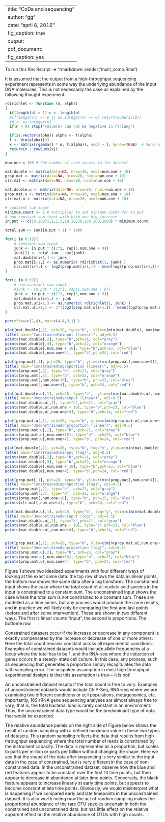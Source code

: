 
---
title: "CoDa and sequencing"
author: "gg"
date: "april 8, 2016"
fig_caption: true
output:
    pdf_document:
        fig_caption: yes
---

To run this file:
Rscript -e "rmarkdown::render('multi_comp.Rmd')

It is assumed that the output from a high-throughput sequencing experiment represents in some way the underlying abundance of the input DNA molecules. This is not necessarily the case as explained by the following thought experiment.

```r
rdirichlet <- function (n, alpha)
{
  if(length(n) > 1) n <- length(n)
  #if(length(n) == 0 || as.integer(n) == 0) return(numeric(0))
  #n <- as.integer(n)
  if(n < 0) stop("value(n) can not be negative in rtriang")

  if(is.vector(alpha)) alpha <- t(alpha)
  l <- dim(alpha)[2]
  x <- matrix(rgamma(l * n, t(alpha)), ncol = l, byrow=TRUE)  # Gere le recycling
  return(x / rowSums(x))
}

num.one = 100 # the number of rare-counts in the dataset

mat.double <- matrix(data=NA, nrow=20, ncol=num.one + 10)
prop.mat <- matrix(data=NA, nrow=20, ncol=num.one + 10)
clr.mat <- matrix(data=NA, nrow=20, ncol=num.one + 10)

mat.double.u <- matrix(data=NA, nrow=20, ncol=num.one + 10)
prop.mat.u <- matrix(data=NA, nrow=20, ncol=num.one + 10)
clr.mat.u <- matrix(data=NA, nrow=20, ncol=num.one + 10)

# constant sum input
minimum.count <- 1 # multiplier to set minimum count for in.put
# non-constant sum input with both one big increase
in.put <- c(10,20971,1,1,5,10,20,50,100,200,1000) * minimum.count

total.sum <- sum(in.put + 1) * 1000

for(i in 0:19){
	# constant sum input
	junk <- in.put * c(2^i, rep(1,num.one + 9))
	junk[3] <- total.sum - sum(junk)
	mat.double[i+1,] <- junk
	prop.mat[i+1,] <- as.numeric( rdirichlet(1, junk) )
	clr.mat[i+1,] <- log2(prop.mat[i+1,]) - mean(log2(prop.mat[i+1,]))
}

for(i in 0:19){
	# non-constant sum input
	#junk <- in.put * c(2^i, rep(1,num.one + 9))
	junk <- in.put * c(2^i, rep(1,num.one + 9))
	mat.double.u[i+1,] <- junk
	prop.mat.u[i+1,] <- as.numeric( rdirichlet(1, junk) )
	clr.mat.u[i+1,] <- 2^(log2(prop.mat.u[i+1,]) - mean(log2(prop.mat.u[i+1,])))
}

par(mfrow=c(2,4), mar=c(4,4,3,1) )

plot(mat.double[,1], pch=20, type="b",  ylim=c(min(mat.double), max(mat.double)), xlab="time point", ylab="raw count")
title( main="Constrained\ninput (linear)", adj=0.5)
points(mat.double[,2], type="b",pch=21, col="gray")
points(mat.double[,3], type="b",pch=22, col="orange")
points(mat.double[,num.one + 10], type="b",pch=23, col="blue")
points(mat.double[,num.one+4], type="b",pch=24, col="red")

plot(prop.mat[,1], pch=20, type="b", ylim=c(min(prop.mat[,num.one+4]), max(prop.mat)), xlab="time point", ylab="raw proportion")
title( main="Constrained\nproportion (linear)", adj=0.5)
points(prop.mat[,2], type="b", pch=21, col="gray")
points(prop.mat[,3], type="b", pch=22, col="orange")
points(prop.mat[,num.one+10], type="b", pch=23, col="blue")
points(prop.mat[,num.one+4], type="b", pch=24, col="red")

plot(mat.double.u[,1], pch=20, type="b",  ylim=c(min(mat.double.u), max(mat.double.u)), xlab="time point", ylab="raw count")
title( main="Unconstrained\ninput (linear)", adj=0.5)
points(mat.double.u[,2], type="b",pch=21, col="gray")
points(mat.double.u[,num.one + 10], type="b",pch=23, col="blue")
points(mat.double.u[,num.one+4], type="b",pch=24, col="red")

plot(prop.mat.u[,1], pch=20, type="b", ylim=c(min(prop.mat.u[,num.one+4]), max(prop.mat.u)), xlab="time point", ylab="raw proportion")
title( main="Unconstrained\nproportion (linear)", adj=0.5)
points(prop.mat.u[,2], type="b", pch=21, col="gray")
points(prop.mat.u[,num.one+10], type="b", pch=23, col="blue")
points(prop.mat.u[,num.one+4], type="b", pch=24, col="red")

plot(mat.double[,1], pch=20, type="b", log="y", ylim=c(min(mat.double), max(mat.double)), xlab="time point", ylab="log10 count")
title( main="Constrained\ninput (log)", adj=0.5)
points(mat.double[,2], type="b",pch=21, col="gray")
points(mat.double[,3], type="b",pch=22, col="orange")
points(mat.double[,num.one + 10], type="b",pch=23, col="blue")
points(mat.double[,num.one+4], type="b",pch=24, col="red")

plot(prop.mat[,1], pch=20, type="b", ylim=c(min(prop.mat[,num.one+4]), max(prop.mat)), xlab="time point", log="y", ylab="log10 proportion")
title( main="Constrained\nproportion (log)", adj=0.5)
points(prop.mat[,2], type="b", pch=21, col="gray")
points(prop.mat[,3], type="b", pch=22, col="orange")
points(prop.mat[,num.one+10], type="b", pch=23, col="blue")
points(clr.mat[,num.one+4], type="b", pch=24, col="red")

plot(mat.double.u[,1], pch=20, type="b", log="y", ylim=c(min(mat.double.u), max(mat.double.u)), xlab="time point", ylab="log10 count")
title( main="Unconstrained\ninput (log)", adj=0.5)
points(mat.double.u[,2], type="b",pch=21, col="gray")
points(mat.double.u[,num.one + 10], type="b",pch=23, col="blue")
points(mat.double.u[,num.one+4], type="b",pch=24, col="red")


plot(prop.mat.u[,1], pch=20, type="b", ylim=c(min(prop.mat.u[,num.one+4]), max(prop.mat.u)),log="y", xlab="time point", ylab="log10 proportion")
title( main="Unconstrained\nproportion (log)", adj=0.5)
points(prop.mat.u[,2], type="b", pch=21, col="gray")
points(prop.mat.u[,num.one+10], type="b", pch=23, col="blue")
points(prop.mat.u[,num.one+4], type="b", pch=24, col="red")
```



Figure 1 shows two idealized experiments with four different ways of looking at the exact same data: the top row shows the data as linear points, the bottom row shows the same data after a log transform. The constrained input shows the case where the total count of all nucleic acid species in the input is constrained to a constant sum. The unconstrained input shows the case where the total sum is not constrained to a constant sum. These are modelled as a time series, but any process would produce the same results, and in practice we will likely only be comparing the first and last points (before and after some intervention). These are shown in two different ways. The first is linear counts "input", the second is proportions. The bottome row

Constrained datasets occur if the increase or decrease in any component is exactly compensated by the increase or decrease of one or more others. Here the total count remains constant across all experimental conditions. Examples of constrained datasets would include allele frequencies at a locus where the total has to be 1, and the RNA-seq where the induction of genes occurs in a steady- state cell culture. In this case, any process, such as sequencing that generates a proportion simply recapitulates the data with sampling error. The unspoken assumption in most high throughput experimental designs is that this assumption is true— it is not!

An unconstrained dataset results if the total count is free to vary. Examples of unconstrained datasets would include ChIP-Seq, RNA-seq where we are examining two different conditions or cell populations, metagenomics, etc. Importantly, 16S rRNA gene sequencing analyses are almost always free to vary; that is, the total bacterial load is rarely constant in an environment. Thus, the unconstrained data type would be the predominant type of data that would be expected.

The relative abundance panels on the right side of Figure  below shows the result of random sampling with a defined maximum value in these two types of datasets. This random sampling reflects the data that results from high throughput sequencing where the total number of reads is constrained by the instrument capacity. The data is represented as a proportion, but scales to parts per million or parts per billion without changing the shape. Here we see that the shape of the data after sequencing is very similar to the input data in the case of constrained, but is very different in the case of non-constrained data. In the unconstrained dataset, observe how the blue and red features appear to be constant over the first 10 time points, but then appear to decrease in abundance at later time points. Conversely, the black feature appears to increase linearly at early time points, but appears to become constant at late time points. Obviously, we would misinterpret what is happening if we compared early and late timepoints in the unconstrained dataset. It is also worth noting how the act of random sampling makes the proportional abundance of the rare OTU species uncertain in both the constrained and unconstrained data, but has little effect on the relative apparent effect on the relative abundance of OTUs with high counts.

